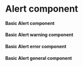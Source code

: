 
<Meta title='Design System/Components/Alert' component={Alert} />

# Alert component

#### Basic Alert component

<Canvas>
	<Story name='Success'>
		<Alert variant='success' message='Success alert' />
	</Story>
</Canvas>

#### Basic Alert warning component

<Canvas>
	<Story name='Warning'>
		<Alert variant='warning' message='warning alert' />
	</Story>
</Canvas>

#### Basic Alert error component

<Canvas>
	<Story name='Error'>
		<Alert variant='error' message='error alert' />
	</Story>
</Canvas>

#### Basic Alert general component

<Canvas>
	<Story name='General'>
		<Alert variant='general' message='general alert' />
	</Story>
</Canvas>

<Canvas>
	<Story name='Alert with button'>
		<Alert
			variant='success'
			message='success alert'
			action_button
			action_button_text='Click Me'
		/>
	</Story>
</Canvas>
